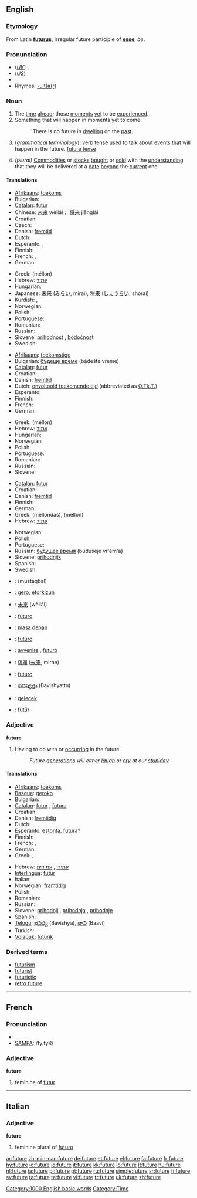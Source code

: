 {{wikipedia|Future}}
==English==

===Etymology===
From Latin '''[[futurus]]''', irregular future participle of '''[[esse]]''', ''be''.

===Pronunciation===
* (''[[Received Pronunciation|UK]]'') {{IPA|/ˈfjuːʧə/}}, {{SAMPA|/"fju:tS@/}}
* (''[[General American|US]]'') {{IPA|/ˈfjuːʧɚ/}}, {{SAMPA|/"fju:tS@`/}}
* {{audio|en-us-future.ogg|Audio (US)}}
* Rhymes: [[Rhymes:English:-uːtʃə(r)|-uːtʃə(r)]]

===Noun===
{{en-noun|s|-}}

# The [[time]] [[ahead]]; those [[moment]]s [[yet]] to be [[experience]]d.
# Something that will happen in moments yet to come.
#: ''There is no future in [[dwelling]] on the [[past]].
# (''grammatical terminology''): verb tense used to talk about events that will happen in the future. [[future tense]]
# {{finance}} ''(plural)'' [[commodities|Commodities]] or [[stocks]] [[bought]] or [[sold]] with the [[understanding]] that they will be delivered at a [[date]] [[beyond]] the [[current]] one.

====Translations====
{{trans-top|The time ahead}}
* [[Afrikaans]]: [[toekoms]]
* Bulgarian: {{t+|bg|бъдеще|n|tr=bǎdešte|sc=Cyrl}}
* [[Catalan]]: [[futur]] {{m}}
* Chinese: [[未来]] wèilái； [[将来]]  jiānglái
* Croatian: {{t+|hr|budućnost|f}}
* Czech: {{t-|cs|budoucnost|f}}
* Danish: [[fremtid]] {{c}}
* Dutch: {{t+|nl|toekomst|f}}
* Esperanto: {{t-|eo|estonteco|xs=Esperanto}}, {{t-|eo|estonto|xs=Esperanto}}
* Finnish: {{t+|fi|tulevaisuus}}
* French: {{t+|fr|avenir|m}}, {{t+|fr|futur|m}}
* German: {{t+|de|Zukunft|f}}
{{trans-mid}}
* Greek: {{t+|el|μέλλον|n|sc=Grek}} (méllon)
* Hebrew: [[עתיד]] {{romanization of Hebrew|atíd}} {{m}}
* Hungarian: {{t+|hu|jövő}}
* Japanese: [[未来]] ([[みらい]], mirai), [[将来]] ([[しょうらい]], shōrai)
* Kurdish: {{KUchar|[[دواڕۆژ]]}}, {{KUchar|[[پاشه‌ڕۆژ]]}}
* Norwegian: {{t-|no|framtid|m|f}}
* Polish: {{t+|pl|przyszłość|f}}
* Portuguese: {{t+|pt|futuro}}
* Romanian: {{t-|ro|viitor}}
* Russian: {{t+|ru|будущее|n|tr=búdušeje|sc=Cyrl}}
* Slovene: [[prihodnost]] {{f}}, [[bodočnost]] {{f}}
* Swedish: {{t+|sv|framtid|c}}
{{trans-bottom}}

{{trans-top|Something that will happen in moments yet to come}}
* [[Afrikaans]]: [[toekomstige]]
* Bulgarian: [[бъдеще време]] (bǎdešte vreme) {{n}}
* [[Catalan]]: [[futur]] {{m}}
* Croatian: {{t+|hr|budućnost|f}}
* Danish: [[fremtid]] {{c}}
* Dutch: [[onvoltooid toekomende tijd]] {{m}} (abbreviated as [[O.Tk.T.]])
* Esperanto: {{t-|eo|futuro|xs=Esperanto}}
* Finnish: {{t+|fi|tulevaisuus}}
* French: {{t+|fr|futur|m}}
* German: {{t+|de|Futur|n}}
{{trans-mid}}
* Greek: {{t+|el|μέλλον|n|sc=Grek}} (méllon)
* Hebrew: [[עתיד]] {{romanization of Hebrew|atíd}} {{m}}
* Hungarian: {{t-|hu|jövő idő}}
* Norwegian: {{t-|no|framtid|m|f}}
* Polish: {{t+|pl|przyszłość|f}}
* Portuguese: {{t+|pt|futuro}}
* Romanian: {{t-|ro|viitor}}
* Russian: {{t+|ru|будущее|n|tr=búdušeje|sc=Cyrl}}
* Slovene: {{t+|sl|prihodnost|f}}
{{trans-bottom}}

{{trans-top|verb tense}}
* [[Catalan]]: [[futur]] {{m}}
* Croatian: {{t-|hr|futur|m}}
* Danish: [[fremtid]] {{c}}
* Finnish: {{t+|fi|futuuri}}
* German: {{t+|de|Futur|n}}
* Greek: {{t+|el|μέλλοντας|m|sc=Grek}} (méllondas), {{t+|el|μέλλων|m|sc=Grek}} (méllon)
* Hebrew: [[עתיד]] {{romanization of Hebrew|atíd}} {{m}}
{{trans-mid}}
* Norwegian: {{t-|no|futurum|n}}
* Polish: {{t+|pl|czas przyszły|m}}
* Portuguese: {{t+|pt|futuro}}
* Russian: [[будущее время]] (búdušeje vr'ém'a) {{n}}
* Slovene: [[prihodnjik]] {{m}}
* Spanish: {{t+|es|futuro|m}}
* Swedish: {{t-|sv|futurum}}
{{trans-bottom}}

{{checktrans-top}}
* {{ttbc|Arabic}}: {{Arab|[[مستقبل]]}} (mustáqbal) {{m}}
* {{ttbc|Basque}}: [[gero]], [[etorkizun]]
* {{ttbc|Chinese}}: [[未来]] (wèilái)
* {{ttbc|Ido}}: [[futuro]]
* {{ttbc|Indonesian}}: [[masa]] [[depan]]
* {{ttbc|Interlingua}}: [[futuro]]
* {{ttbc|Italian}}: [[avvenire]] {{m}}, [[futuro]] {{m}}
{{trans-mid}}
* {{ttbc|Korean}}: [[미래]] ([[未来]], mirae)
* {{ttbc|Spanish}}: [[futuro]] {{m}}
* {{ttbc|Telugu}}: [[భవిష్యత్తు]] (Bavishyattu)
* {{ttbc|Turkish}}: [[gelecek]]
* {{ttbc|Volapük}}: [[fütür]]
{{trans-bottom}}

===Adjective===
'''future'''

# Having to do with or [[occur]]ring in the future.
#: ''Future [[generation]]s will either [[laugh]] or [[cry]] at our [[stupidity]].''

====Translations====
{{trans-top|Having to do with or occurring in the future}}
* [[Afrikaans]]: [[toekoms]]
* [[Basque]]: [[geroko]]
* Bulgarian: {{t+|bg|бъдещ|sc=Cyrl}}
* [[Catalan]]: [[futur]] {{m}}, [[futura]] {{f}}
* Croatian: {{t-|hr|budući}}
* Danish: [[fremtidig]]
* Dutch: {{t+|nl|toekomstig}}
* Esperanto: [[estonta]], [[futura]]?
* Finnish: {{t-|fi|tuleva}}
* French: {{t+|fr|futur|m}}, {{t+|fr|future|f}}
* German: {{t+|de|zukünftig}}
* Greek: {{t+|el|μελλοντικός|sc=Grek}}, {{t+|el|μέλλων|sc=Grek}}
{{trans-mid}}
* Hebrew: [[עתידי]] {{romanization of Hebrew|atidí}} {{m}}, [[עתידית]] {{romanization of Hebrew|atidít}} {{f}}
* [[Interlingua]]: [[futur]]
* Italian: {{t+|it|futuro}}
* Norwegian: [[framtidig]]
* Polish: {{t+|pl|przyszły}}
* Romanian: {{t-|ro|viitor}}
* Russian: {{t+|ru|будущий|sc=Cyrl}}
* Slovene: [[prihodnji]] {{m}}, [[prihodnja]] {{f}}, [[prihodnje]] {{n}}
* Spanish: {{t+|es|futuro}}
* [[Telugu]]: [[భవిష్య]] (Bavishya), [[భావి]] (Baavi)
* Turkish: {{t+|tr|gelecek}}
* [[Volapük]]: [[fütürik]]
{{trans-bottom}}

===Derived terms===
* [[futurism]]
* [[futurist]]
* [[futuristic]]
* [[retro future]]

[[Category:1000 English basic words]]
[[Category:Time]]

----

==French==

===Pronunciation===
* {{IPA|/fy.tyʁ/}}
* [[w:SAMPA|SAMPA]]: /fy.tyR/

===Adjective===
'''future'''

# feminine of [[futur]]

----

==Italian==

===Adjective===
'''future'''

# feminine plural of [[futuro]]

[[ar:future]]
[[zh-min-nan:future]]
[[de:future]]
[[et:future]]
[[el:future]]
[[fa:future]]
[[fr:future]]
[[hy:future]]
[[io:future]]
[[id:future]]
[[it:future]]
[[kk:future]]
[[lo:future]]
[[lt:future]]
[[hu:future]]
[[nl:future]]
[[ja:future]]
[[pl:future]]
[[pt:future]]
[[ru:future]]
[[simple:future]]
[[sr:future]]
[[fi:future]]
[[sv:future]]
[[ta:future]]
[[te:future]]
[[vi:future]]
[[tr:future]]
[[uk:future]]
[[zh:future]]